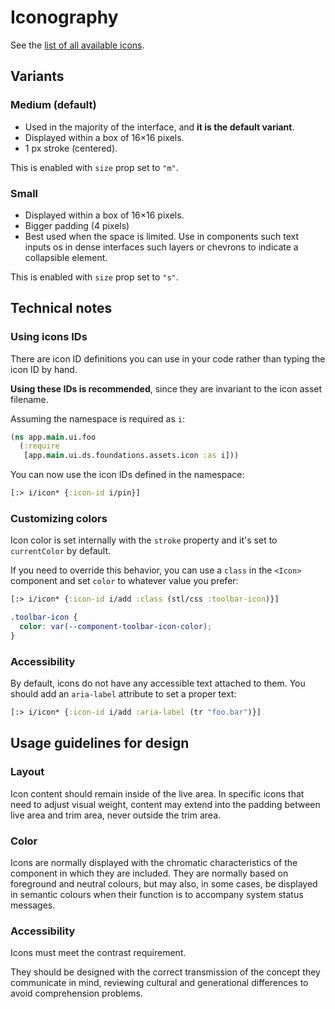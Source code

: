 
<Meta of={IconStories} />

# Iconography

See the [list of all available icons](?path=/story/foundations-icons--all-icons).

## Variants

### Medium (default)

- Used in the majority of the interface, and **it is the default variant**.
- Displayed within a box of 16×16 pixels.
- 1 px stroke (centered).

This is enabled with `size` prop set to `"m"`.

### Small

- Displayed within a box of 16×16 pixels.
- Bigger padding (4 pixels)
- Best used when the space is limited. Use in components such text inputs os in
dense interfaces such layers or chevrons to indicate a collapsible element.

This is enabled with `size` prop set to `"s"`.

## Technical notes

### Using icons IDs

There are icon ID definitions you can use in your code rather than typing the
icon ID by hand.

**Using these IDs is recommended**, since they are invariant to the icon asset
filename.

Assuming the namespace is required as `i`:

```clj
(ns app.main.ui.foo
  (:require
   [app.main.ui.ds.foundations.assets.icon :as i]))
```

You can now use the icon IDs defined in the namespace:

```clj
[:> i/icon* {:icon-id i/pin}]
```

### Customizing colors

Icon color is set internally with the `stroke` property and it's set to
`currentColor` by default.

If you need to override this behavior, you can use a `class` in the `<Icon>`
component and set `color` to whatever value you prefer:

```clj
[:> i/icon* {:icon-id i/add :class (stl/css :toolbar-icon)}]
```

```scss
.toolbar-icon {
  color: var(--component-toolbar-icon-color);
}
```

### Accessibility

By default, icons do not have any accessible text attached to them. You should
add an `aria-label` attribute to set a proper text:

```clj
[:> i/icon* {:icon-id i/add :aria-label (tr "foo.bar")}]
```

## Usage guidelines for design

### Layout

Icon content should remain inside of the live area. In specific icons that need
to adjust visual weight, content may extend into the padding between live area
and trim area, never outside the trim area.

### Color

Icons are normally displayed with the chromatic characteristics of the component
in which they are included. They are normally based on foreground and neutral
colours, but may also, in some cases, be displayed in semantic colours when
their function is to accompany system status messages.

### Accessibility

Icons must meet the contrast requirement.

They should be designed with the correct transmission of the concept they
communicate in mind, reviewing cultural and generational differences to avoid
comprehension problems.

